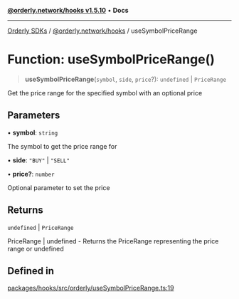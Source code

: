 [**@orderly.network/hooks v1.5.10**](/sdks/tech-doc/@orderly.network/hooks/README) • **Docs**

***

[Orderly SDKs](/sdks/tech-doc/packages) / [@orderly.network/hooks](/sdks/tech-doc/@orderly.network/hooks/README) / useSymbolPriceRange

# Function: useSymbolPriceRange()

> **useSymbolPriceRange**(`symbol`, `side`, `price`?): `undefined` \| `PriceRange`

Get the price range for the specified symbol with an optional price

## Parameters

• **symbol**: `string`

The symbol to get the price range for

• **side**: `"BUY"` \| `"SELL"`

• **price?**: `number`

Optional parameter to set the price

## Returns

`undefined` \| `PriceRange`

PriceRange | undefined - Returns the PriceRange representing the price range or undefined

## Defined in

[packages/hooks/src/orderly/useSymbolPriceRange.ts:19](https://github.com/OrderlyNetwork/js-sdk/blob/554ae704783e3b83c40bb234a899e8f02987d9b6/packages/hooks/src/orderly/useSymbolPriceRange.ts#L19)
